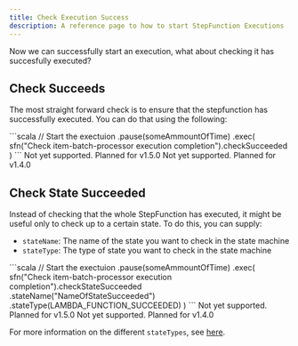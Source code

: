 ```yaml
---
title: Check Execution Success
description: A reference page to how to start StepFunction Executions
---
```


Now we can successfully start an execution, what about checking it has succesfully executed? 

## Check Succeeds
The most straight forward check is to ensure that the stepfunction has successfully executed. You can do that using the following:

<Tabs>
	<TabItem label="Standard">
		```scala
	    // Start the exectuion
		.pause(someAmmountOfTime)
        .exec(
            sfn("Check item-batch-processor execution completion").checkSucceeded
        )
		```
	</TabItem>
	<TabItem label="Express (sync)">
	    <Card title="Sorry :(" icon="error">
		    Not yet supported. Planned for v1.5.0
	    </Card>
	</TabItem>
	<TabItem label="Express (aysnc)">
        <Card title="Sorry :(" icon="error">
		    Not yet supported. Planned for v1.4.0
	    </Card>
	</TabItem>
</Tabs>

## Check State Succeeded
Instead of checking that the whole StepFunction has executed, it might be useful only to check up to a certain state. 
To do this, you can supply:

- `stateName`: The name of the state you want to check in the state machine
- `stateType`: The type of state you want to check in the state machine 
<Tabs>
	<TabItem label="Standard">
		```scala
	    // Start the exectuion
		.pause(someAmmountOfTime)
        .exec(
            sfn("Check item-batch-processor execution completion").checkStateSucceeded
            .stateName("NameOfStateSucceeded")
            .stateType(LAMBDA_FUNCTION_SUCCEEDED)
        )
		```
	</TabItem>
	<TabItem label="Express (sync)">
	    <Card title="Sorry :(" icon="error">
		    Not yet supported. Planned for v1.5.0
	    </Card>
	</TabItem>
	<TabItem label="Express (aysnc)">
        <Card title="Sorry :(" icon="error">
		    Not yet supported. Planned for v1.4.0
	    </Card>
	</TabItem>
</Tabs>

For more information on the different `stateTypes`, see [here](https://sdk.amazonaws.com/java/api/latest/software/amazon/awssdk/services/sfn/model/HistoryEventType.html).
